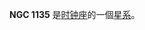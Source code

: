 {{NGCInfoBox|NGCID=NGC 1135|發現者=約翰·弗里德里希·威廉·赫歇爾|發現日期=1836年9月11日|其他編號=ESO 154-18|曆元=J2000.0|赤經=2時50分47.2秒
|赤緯=-54°55'46"|星座=时钟座|星體=星系|星等=15.5|表面亮度=13.7|藍等=16.2}}

'''NGC 1135''' 是[[时钟座|时钟座]]的一個[[星系|星系]]。

{{NGCReference|1135}}
{{Catalogs|NGC=1135}}